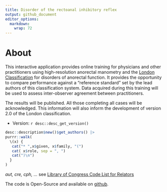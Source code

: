 ```yaml
---
title: Disorder of the rectoanal inhibitory reflex
output: github_document
editor_options: 
  markdown: 
    wrap: 72
---
```


# About

This interactive application provides online training for physicians and
other practitioners using high-resolution anorectal manometry and the
[London
Classification](https://onlinelibrary.wiley.com/doi/full/10.1111/nmo.13679)
for disorders of anorectal function. It provides the opportunity to
compare performance against a "reference standard" set by the lead
authors of this classification system. Data acquired during this
training will be used to assess inter-observer agreement between
practitioners.

The results will be published. All those completing all cases will be
acknowledged. This information will also inform the development of
version 2.0 of the London classification.

* Version: `r desc::desc_get_version()`
```r
desc::description$new()$get_authors() |> 
purrr::walk(
  \(x) {
   cat("* ",x$given, x$family, "(") 
   cat( x$role, sep = ", ")
   cat(")\n")
  }
) 

```

_aut, cre, cph, ..._ see [Library of Congress Code List for Relators](https://www.loc.gov/marc/relators/relaterm.html) 


The code is Open-Source and available on [github](https://github.com/dmenne/anomanor).

